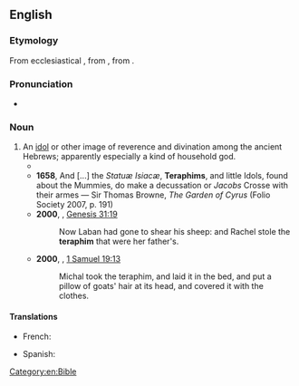 ==English==

===Etymology===
From ecclesiastical {{der|en|la|theraphim}}, from {{uder|en|grc|θεραφίν}}, from {{uder|en|he|תְּרָפִים||household gods|tr=t'rafím}}.

===Pronunciation===
* {{IPA|en|/ˈtɛɹəfɪm/}}

===Noun===
{{en-noun}}

# An [[idol]] or other image of reverence and divination among the ancient Hebrews; apparently especially a kind of household god.
#* {{RQ:KJV|Judges|18|20|passage=And the priest's heart was glad, and he took the ephod, and the teraphim, and the graven image, and went in the midst of the people}}
#* '''1658''', And [...] the ''Statuæ Isiacæ'', '''Teraphims''', and little Idols, found about the Mummies, do make a decussation or ''Jacobs'' Crosse with their armes — Sir Thomas Browne, ''The Garden of Cyrus'' (Folio Society 2007, p. 191)
#* '''2000''', {{w|World English Bible}}, [https://en.wikisource.org/wiki/Bible_%28World_English%29/Genesis#Chapter_31 Genesis 31:19]
#*:Now Laban had gone to shear his sheep: and Rachel stole the '''teraphim''' that were her father's.
#* '''2000''', {{w|World English Bible}}, [http://en.wikisource.org/wiki/Bible_%28World_English%29/1_Samuel#Chapter_19 1 Samuel 19:13]
#*: Michal took the teraphim, and laid it in the bed, and put a pillow of goats' hair at its head, and covered it with the clothes.

====Translations====
{{trans-top|An idol or other image}}
* French: {{t|fr|terafim|m}}
{{trans-mid}}
* Spanish: {{t|es|terafim|m}}
{{trans-bottom}}

[[Category:en:Bible]]